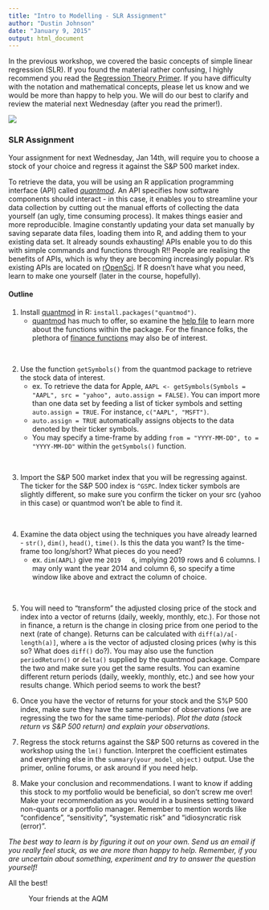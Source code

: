 ```yaml
---
title: "Intro to Modelling - SLR Assignment"
author: "Dustin Johnson"
date: "January 9, 2015"
output: html_document
---
```


In the previous workshop, we covered the basic concepts of simple linear regression (SLR). If you found the material rather confusing, I highly recommend you read the [Regression Theory Primer](https://github.com/Dustin21/Dustin21.github.io/blob/master/AQM/Week5_Model_regression/Regression.pdf?raw=true). If you have difficulty with the notation and mathematical concepts, please let us know and we would be more than happy to help you. We will do our best to clarify and review the material next Wednesday (after you read the primer!).

![](w5449egf111.gif)

### SLR Assignment

Your assignment for next Wednesday, Jan 14th, will require you to choose a stock of your choice and regress it against the S&P 500 market index. 

To retrieve the data, you will be using an R application programming interface (API) called [_quantmod_](http://www.quantmod.com/). An API specifies how software components should interact - in this case, it enables you to streamline your data collection by cutting out the manual efforts of collecting the data yourself (an ugly, time consuming process). It makes things easier and more reproducible. Imagine constantly updating your data set manually by saving separate data files, loading them into R, and adding them to your existing data set. It already sounds exhausting! APIs enable you to do this with simple commands and functions through R!! People are realising the benefits of APIs, which is why they are becoming increasingly popular. R's existing APIs are located on [rOpenSci](http://ropensci.org/). If R doesn't have what you need, learn to make one yourself (later in the course, hopefully).

#### Outline

1. Install [quantmod](http://www.quantmod.com/) in R: `install.packages("quantmod")`.
	* [quantmod](http://www.quantmod.com/) has much to offer, so examine the [help file](http://cran.r-project.org/web/packages/quantmod/quantmod.pdf) to learn more about the functions within the package. For the finance folks, the plethora of [finance functions](http://www.quantmod.com/documentation/00Index.html) may also be of interest.

\

2. Use the function `getSymbols()` from the quantmod package to retrieve the stock data of interest.
	* ex. To retrieve the data for Apple, `AAPL <- getSymbols(Symbols = "AAPL", src = "yahoo", auto.assign = FALSE)`. You can import more than one data set by feeding a list of ticker symbols and setting `auto.assign = TRUE`. For instance, `c("AAPL", "MSFT")`.
	* `auto.assign = TRUE` automatically assigns objects to the data denoted by their ticker symbols.
	* You may specify a time-frame by adding `from = "YYYY-MM-DD", to = "YYYY-MM-DD"` within the `getSymbols()` function.

\

3. Import the S&P 500 market index that you will be regressing against. The ticker for the S&P 500 index is `^GSPC`. Index ticker symbols are slightly different, so make sure you confirm the ticker on your src (yahoo in this case) or quantmod won't be able to find it. 

\

4. Examine the data object using the techniques you have already learned - `str()`, `dim()`, `head()`, `time()`. Is this the data you want? Is the time-frame too long/short? What pieces do you need?
	* ex. `dim(AAPL)` give me `2019   6`, implying 2019 rows and 6 columns. I may only want the year 2014 and column 6, so specify a time window like above and extract the column of choice.

\

5. You will need to "transform" the adjusted closing price of the stock and index into a vector of returns (daily, weekly, monthly, etc.). For those not in finance, a return is the change in closing price from one period to the next (rate of change). Returns can be calculated with `diff(a)/a[-length(a)]`, where `a` is the vector of adjusted closing prices (why is this so? What does `diff()` do?).  You may also use the function `periodReturn()` or `delta()` supplied by the quantmod package. Compare the two and make sure you get the same results. You can examine different return periods (daily, weekly, monthly, etc.) and see how your results change. Which period seems to work the best?

6. Once you have the vector of returns for your stock and the S%P 500 index, make sure they have the same number of observations (we are regressing the two for the same time-periods). _Plot the data (stock return vs S&P 500 return) and explain your observations._

7. Regress the stock returns against the S&P 500 returns as covered in the workshop using the `lm()` function. Interpret the coefficient estimates and everything else in the `summary(your_model_object)` output. Use the primer, online forums, or ask around if you need help. 

8. Make your conclusion and recommendations. I want to know if adding this stock to my portfolio would be beneficial, so don't screw me over! Make your recommendation as you would in a business setting toward non-quants or a portfolio manager. Remember to mention words like "confidence", "sensitivity", "systematic risk" and "idiosyncratic risk (error)".


*The best way to learn is by figuring it out on your own. Send us an email if you really feel stuck, as we are more than happy to help. Remember, if you are uncertain about something, experiment and try to answer the question yourself!*

All the best!

~ Your friends at the AQM


